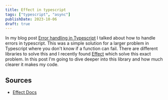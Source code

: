 ```yaml
---
title: Effect in typescript
tags: ["typescript", "async"]
publishDate: 2023-10-06
draft: true
---
```


In my blog post [Error handling in Typescript](/blog/04_error-handling-in-typescript) I talked about how to handle errors in typescript. This was a simple solution for a larger problem in Typescript where you don't know if a function can fail. There are different libraries to solve this and I recently found [Effect](https://effect.website) which solve this exact problem. In this post I'm going to dive deeper into this library and how much clearer it makes my code.

## Sources
 - [Effect Docs](https://effect.website/)



